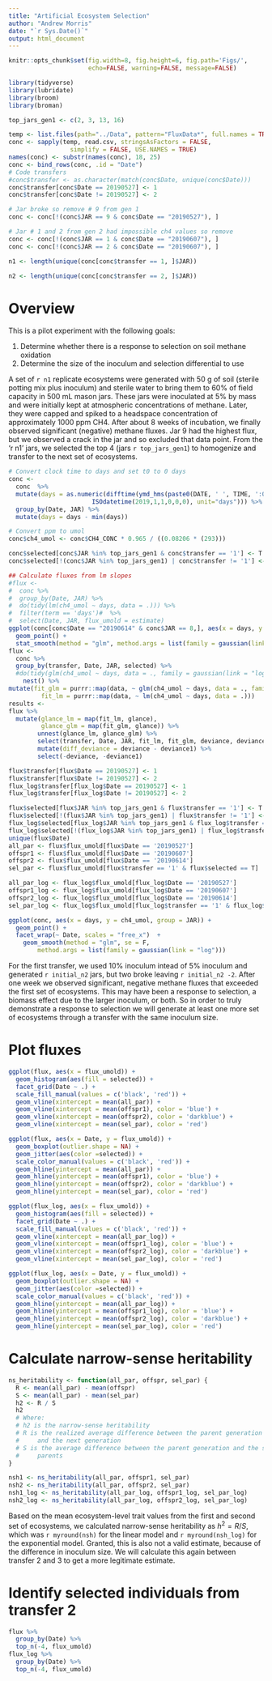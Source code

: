 ```yaml
---
title: "Artificial Ecosystem Selection"
author: "Andrew Morris"
date: "`r Sys.Date()`"
output: html_document
---
```



```r
knitr::opts_chunk$set(fig.width=8, fig.height=6, fig.path='Figs/',
                      echo=FALSE, warning=FALSE, message=FALSE)
```

```r

library(tidyverse)
library(lubridate)
library(broom)
library(broman)

```

```r

top_jars_gen1 <- c(2, 3, 13, 16)

temp <- list.files(path="../Data", pattern="FluxData*", full.names = TRUE)
conc <- sapply(temp, read.csv, stringsAsFactors = FALSE,
                 simplify = FALSE, USE.NAMES = TRUE)
names(conc) <- substr(names(conc), 18, 25)
conc <- bind_rows(conc, .id = "Date")
# Code transfers
#conc$transfer <- as.character(match(conc$Date, unique(conc$Date)))
conc$transfer[conc$Date == 20190527] <- 1
conc$transfer[conc$Date != 20190527] <- 2

# Jar broke so remove # 9 from gen 1
conc <- conc[!(conc$JAR == 9 & conc$Date == "20190527"), ]

# Jar # 1 and 2 from gen 2 had impossible ch4 values so remove
conc <- conc[!(conc$JAR == 1 & conc$Date == "20190607"), ]
conc <- conc[!(conc$JAR == 2 & conc$Date == "20190607"), ]

n1 <- length(unique(conc[conc$transfer == 1, ]$JAR))

n2 <- length(unique(conc[conc$transfer == 2, ]$JAR))
```

# Overview

This is a pilot experiment with the following goals:

  1. Determine whether there is a response to selection on soil methane oxidation
  2. Determine the size of the inoculum and selection differential to use

A set of `r n1` replicate ecosystems were generated
with 50 g of soil (sterile potting mix plus inoculum)
and sterile water to bring them to 60% of field capacity in 500 mL mason jars.
These jars were inoculated at 5% by mass and were initially kept at
atmospheric concentrations of methane. Later, they were capped and spiked to
a headspace concentration of approximately 1000 ppm CH4.  After about 8 weeks
of incubation, we finally observed significant (negative) methane fluxes. Jar
9 had the highest flux, but we observed a crack in the jar and so excluded that
data point. From the 'r n1' jars, we selected the top 4 
(jars `r top_jars_gen1`) to homogenize and transfer to the next set of ecosystems.

```r

# Convert clock time to days and set t0 to 0 days
conc <- 
  conc  %>% 
  mutate(days = as.numeric(difftime(ymd_hms(paste0(DATE, ' ', TIME, ':00')), +
                       ISOdatetime(2019,1,1,0,0,0), unit="days"))) %>% 
  group_by(Date, JAR) %>% 
  mutate(days = days - min(days))

# Convert ppm to umol
conc$ch4_umol <- conc$CH4_CONC * 0.965 / ((0.08206 * (293)))

conc$selected[conc$JAR %in% top_jars_gen1 & conc$transfer == '1'] <- T
conc$selected[!(conc$JAR %in% top_jars_gen1) | conc$transfer != '1'] <- F
```

```r

## Calculate fluxes from lm slopes
#flux <- 
#  conc %>% 
#  group_by(Date, JAR) %>%
#  do(tidy(lm(ch4_umol ~ days, data = .))) %>% 
#  filter(term == 'days')#  %>% 
#  select(Date, JAR, flux_umold = estimate)
ggplot(conc[conc$Date == "20190614" & conc$JAR == 8,], aes(x = days, y = ch4_umol)) +
  geom_point() +
  stat_smooth(method = "glm", method.args = list(family = gaussian(link = "log")))
flux <- 
  conc %>% 
  group_by(transfer, Date, JAR, selected) %>%
  #do(tidy(glm(ch4_umol ~ days, data = ., family = gaussian(link = "log")))) %>% 
    nest() %>% 
mutate(fit_glm = purrr::map(data, ~ glm(ch4_umol ~ days, data = ., family = gaussian(link = "log"))),
         fit_lm = purrr::map(data, ~ lm(ch4_umol ~ days, data = .)))
results <-
flux %>% 
  mutate(glance_lm = map(fit_lm, glance),
         glance_glm = map(fit_glm, glance)) %>% 
        unnest(glance_lm, glance_glm) %>% 
        select(transfer, Date, JAR, fit_lm, fit_glm, deviance, deviance1) %>% 
        mutate(diff_deviance = deviance - deviance1) %>% 
        select(-deviance, -deviance1)

flux$transfer[flux$Date == 20190527] <- 1
flux$transfer[flux$Date != 20190527] <- 2
flux_log$transfer[flux_log$Date == 20190527] <- 1
flux_log$transfer[flux_log$Date != 20190527] <- 2

flux$selected[flux$JAR %in% top_jars_gen1 & flux$transfer == '1'] <- T
flux$selected[!(flux$JAR %in% top_jars_gen1) | flux$transfer != '1'] <- F
flux_log$selected[flux_log$JAR %in% top_jars_gen1 & flux_log$transfer == '1'] <- T
flux_log$selected[!(flux_log$JAR %in% top_jars_gen1) | flux_log$transfer != '1'] <- F
unique(flux$Date)
all_par <- flux$flux_umold[flux$Date == '20190527']
offspr1 <- flux$flux_umold[flux$Date == '20190607']
offspr2 <- flux$flux_umold[flux$Date == '20190614']
sel_par <- flux$flux_umold[flux$transfer == '1' & flux$selected == T]

all_par_log <- flux_log$flux_umold[flux_log$Date == '20190527']
offspr1_log <- flux_log$flux_umold[flux_log$Date == '20190607']
offspr2_log <- flux_log$flux_umold[flux_log$Date == '20190614']
sel_par_log <- flux_log$flux_umold[flux_log$transfer == '1' & flux_log$selected == T]
```

```r
ggplot(conc, aes(x = days, y = ch4_umol, group = JAR)) + 
  geom_point() + 
  facet_wrap(~ Date, scales = "free_x")  + 
    geom_smooth(method = "glm", se = F, 
        method.args = list(family = gaussian(link = "log")))
```


For the first transfer, we used 10% inoculum intead of 5% inoculum and generated
`r initial_n2` jars, but two broke leaving `r initial_n2 -2`. After one week we observed
significant, negative methane fluxes that exceeded the first set of ecosystems. This
may have been a response to selection, a biomass effect due to the larger inoculum,
or both. So in order to truly demonstrate a response to selection we will generate at
least one more set of ecosystems through a transfer with the same inoculum size.


# Plot fluxes
```r


ggplot(flux, aes(x = flux_umold)) +
  geom_histogram(aes(fill = selected)) +
  facet_grid(Date ~ .) +
  scale_fill_manual(values = c('black', 'red')) +
  geom_vline(xintercept = mean(all_par)) +
  geom_vline(xintercept = mean(offspr1), color = 'blue') +
  geom_vline(xintercept = mean(offspr2), color = 'darkblue') +
  geom_vline(xintercept = mean(sel_par), color = 'red') 

ggplot(flux, aes(x = Date, y = flux_umold)) +
  geom_boxplot(outlier.shape = NA) +
  geom_jitter(aes(color =selected)) +
  scale_color_manual(values = c('black', 'red')) + 
  geom_hline(yintercept = mean(all_par)) +
  geom_hline(yintercept = mean(offspr1), color = 'blue') +
  geom_hline(yintercept = mean(offspr2), color = 'darkblue') +
  geom_hline(yintercept = mean(sel_par), color = 'red') 

ggplot(flux_log, aes(x = flux_umold)) +
  geom_histogram(aes(fill = selected)) +
  facet_grid(Date ~ .) +
  scale_fill_manual(values = c('black', 'red')) +
  geom_vline(xintercept = mean(all_par_log)) +
  geom_vline(xintercept = mean(offspr1_log), color = 'blue') +
  geom_vline(xintercept = mean(offspr2_log), color = 'darkblue') +
  geom_vline(xintercept = mean(sel_par_log), color = 'red') 

ggplot(flux_log, aes(x = Date, y = flux_umold)) +
  geom_boxplot(outlier.shape = NA) +
  geom_jitter(aes(color =selected)) +
  scale_color_manual(values = c('black', 'red')) + 
  geom_hline(yintercept = mean(all_par_log)) +
  geom_hline(yintercept = mean(offspr1_log), color = 'blue') +
  geom_hline(yintercept = mean(offspr2_log), color = 'darkblue') +
  geom_hline(yintercept = mean(sel_par_log), color = 'red') 
```

# Calculate narrow-sense heritability

```r

ns_heritability <- function(all_par, offspr, sel_par) {
  R <- mean(all_par) - mean(offspr)
  S <- mean(all_par) - mean(sel_par)
  h2 <- R / S
  h2
  # Where:
  # h2 is the narrow-sense heritability
  # R is the realized average difference between the parent generation
  #     and the next generation
  # S is the average difference between the parent generation and the selected
  #     parents
}

nsh1 <- ns_heritability(all_par, offspr1, sel_par) 
nsh2 <- ns_heritability(all_par, offspr2, sel_par) 
nsh1_log <- ns_heritability(all_par_log, offspr1_log, sel_par_log)
nsh2_log <- ns_heritability(all_par_log, offspr2_log, sel_par_log)
```

Based on the mean ecosystem-level trait values from the first and second set
of ecosystems, we calculated narrow-sense heritability as $h^2 = R / S$, which
was `r myround(nsh)` for the linear model and `r myround(nsh_log)` for the exponential
model. Granted, this is also not a valid estimate, because of the difference
in inoculum size. We will calculate this again between transfer 2 and 3 to get a more
legitimate estimate.

# Identify selected individuals from transfer 2

```r
flux %>% 
  group_by(Date) %>% 
  top_n(-4, flux_umold)
flux_log %>% 
  group_by(Date) %>% 
  top_n(-4, flux_umold)
```
